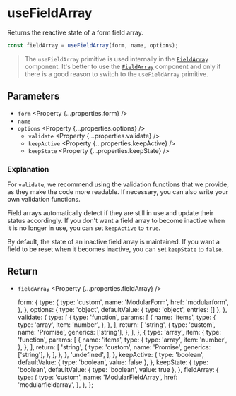 
<Title>useFieldArray | Modular Forms</Title>
<Meta
  name="description"
  content="Returns the reactive state of a form field array."
/>

# useFieldArray

Returns the reactive state of a form field array.

```ts
const fieldArray = useFieldArray(form, name, options);
```

> The `useFieldArray` primitive is used internally in the [`FieldArray`](fieldarray) component. It's better to use the [`FieldArray`](fieldarray) component and only if there is a good reason to switch to the `useFieldArray` primitive.

## Parameters

- `form` <Property {...properties.form} />
- `name` <Property type="string" />
- `options` <Property {...properties.options} />
  - `validate` <Property {...properties.validate} />
  - `keepActive` <Property {...properties.keepActive} />
  - `keepState` <Property {...properties.keepState} />

### Explanation

For `validate`, we recommend using the validation functions that we provide, as they make the code more readable. If necessary, you can also write your own validation functions.

Field arrays automatically detect if they are still in use and update their status accordingly. If you don't want a field array to become inactive when it is no longer in use, you can set `keepActive` to `true`.

By default, the state of an inactive field array is maintained. If you want a field to be reset when it becomes inactive, you can set `keepState` to `false`.

## Return

- `fieldArray` <Property {...properties.fieldArray} />

  form: {
    type: {
      type: 'custom',
      name: 'ModularForm',
      href: 'modularform',
    },
  },
  options: {
    type: 'object',
    defaultValue: { type: 'object', entries: [] },
  },
  validate: {
    type: [
      {
        type: 'function',
        params: [
          {
            name: 'items',
            type: {
              type: 'array',
              item: 'number',
            },
          },
        ],
        return: [
          'string',
          {
            type: 'custom',
            name: 'Promise',
            generics: ['string'],
          },
        ],
      },
      {
        type: 'array',
        item: {
          type: 'function',
          params: [
            {
              name: 'items',
              type: {
                type: 'array',
                item: 'number',
              },
            },
          ],
          return: [
            'string',
            {
              type: 'custom',
              name: 'Promise',
              generics: ['string'],
            },
          ],
        },
      },
      'undefined',
    ],
  },
  keepActive: {
    type: 'boolean',
    defaultValue: { type: 'boolean', value: false },
  },
  keepState: {
    type: 'boolean',
    defaultValue: { type: 'boolean', value: true },
  },
  fieldArray: {
    type: {
      type: 'custom',
      name: 'ModularFieldArray',
      href: 'modularfieldarray',
    },
  },
};
